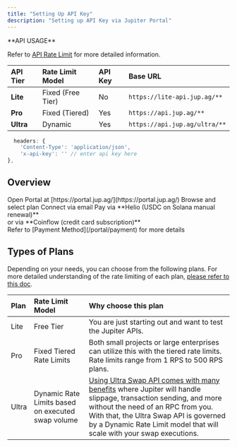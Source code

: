 ```yaml
---
title: "Setting Up API Key"
description: "Setting up API Key via Jupiter Portal"
---
```


<Info>
  **API USAGE**

  Refer to [API Rate Limit](/portal/rate-limit) for more detailed information.

  | <span class="dark:text-white text-black">API Tier</span>  | <span class="dark:text-white text-black">Rate Limit Model</span>  | <span class="dark:text-white text-black">API Key</span> | <span class="dark:text-white text-black">Base URL</span>                      |
  | :--------- | :----------------- | :------- | :----------------------------- |
  | **Lite**  | Fixed (Free Tier) | No      | `https://lite-api.jup.ag/**`  |
  | **Pro**   | Fixed (Tiered)    | Yes     | `https://api.jup.ag/**`       |
  | **Ultra** | Dynamic           | Yes     | `https://api.jup.ag/ultra/**` |

```js
  headers: {
    'Content-Type': 'application/json',
    'x-api-key': '' // enter api key here
},
```
</Info>

## Overview

<Steps>
  <Step>
    Open Portal at [https://portal.jup.ag/](https://portal.jup.ag/)
  </Step>
  <Step>
    Browse and select plan
  </Step>
  <Step>
    Connect via email
  </Step>
  <Step>
    Pay via **Helio (USDC on Solana manual renewal)**<br/>
    or via **Coinflow (credit card subscription)**<br/>
    Refer to [Payment Method](/portal/payment) for more details
  </Step>
</Steps>

## Types of Plans

Depending on your needs, you can choose from the following plans. For more detailed understanding of the rate limiting of each plan, [please refer to this doc](/portal/rate-limit).

| Plan  | Rate Limit Model                                  | Why choose this plan                                                                                                                                                                                                                                                             |
| :----- | :------------------------------------------------- | :------------------------------------------------------------------------------------------------------------------------------------------------------------------------------------------------------------------------------------------------------------------------------- |
| Lite  | Free Tier                                         | You are just starting out and want to test the Jupiter APIs.                                                                                                                                                                                                                     |
| Pro   | Fixed Tiered Rate Limits                          | Both small projects or large enterprises can utilize this with the tiered rate limits. Rate limits range from 1 RPS to 500 RPS plans.                                                                                                                                            |
| Ultra | Dynamic Rate Limits based on executed swap volume | [Using Ultra Swap API comes with many benefits](/docs/ultra) where Jupiter will handle slippage, transaction sending, and more without the need of an RPC from you. With that, the Ultra Swap API is governed by a Dynamic Rate Limit model that will scale with your swap executions. |
